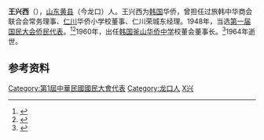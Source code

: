 '''王兴西'''（{{bd|1900年||1964年|2月17日|catIdx=Wang王}}），[[山东|山东]][[黄县|黄县]]（今龙口）人。王兴西为[[韩国|韩国]]华侨，曾担任过旅韩中华商会联合会常务理事、[[仁川|仁川]]华侨小学校董事、仁川荣城东经理。1948年，当选[[第一届国民大会代表|第一届国民大会侨民代表]]。<ref name="kmt">{{cite book|title=《中国国民党百年人物全书》|publisher=团结出版社|year=2005}}</ref><ref>{{cite book|title=《辛亥以来人物年里录》|author=邵延淼|publisher=江苏教育出版社}}</ref>1960年，出任[[韩国釜山华侨中学|韩国釜山华侨中学]]校董会董事长。<ref>{{cite web|url=http://kbchs.com.ne.kr/noname11-3.htm|title=韓國釜山華僑中學沿革|publisher=韓國釜山華僑中學}}{{dead link|date=2018年3月 |bot=InternetArchiveBot |fix-attempted=yes }}</ref>1964年逝世。

== 参考资料 ==
{{reflist}}

{{中国人物小作品}}

{{DEFAULTSORT:Wang王}}
[[Category:第1屆中華民國國民大會代表|Category:第1屆中華民國國民大會代表]]
[[Category:龙口人|Category:龙口人]]
[[Category:王姓|X兴]]